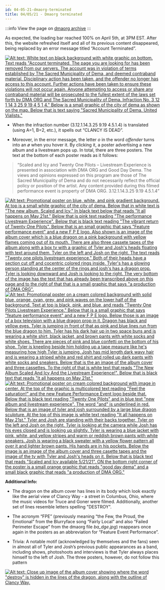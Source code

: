 ```yaml
---
id: 04-05-21-dmaorg-terminated
title: 04/05/21 - Dmaorg terminated
---
```


:::info
View the page on [dmaorg archive](https://www.dmaorg.site/terminated/found/15398642_14/clancy.html)
:::

As expected, the loading bar reached 100% on April 5th, at 3PM EST. After this, the website refreshed itself and all of its previous content disappeared, being replaced by an error message titled “Account Terminated”.

[![Alt text: White text on black background with white graphic on bottom. Text reads "Account terminated. The page you are looking for has been removed from our servers. The account was in violation of terms established by The Sacred Municipality of Dema, and deemed contraband material. Disciplinary action has been taken, and the offender no longer has access to this account. Further actions have been taken to ensure these violations will not occur again. Anyone attempting to access or share any contraband material will be prosecuted to the fullest extent of the laws set forth by DMA ORG and The Sacred Municipality of Dema. Infraction No. 3 12 1 14 3 25 9 19 4 5 1 4." Below is a small graphic of the city of dema as shown on the map. Below that is text saying "Sacred Municipality of Dema. United Vialists."](./assets/terminated.png)](./assets/terminated.png)

- When the infraction number (3.12.1.14.3.25 9.19 4.5.1.4) is translated (using A=1, B=2, etc.), it spells out “CLANCY IS DEAD”.  
  

- Moreover, in the error message, the letter  *o* in the word *offender* turns into an *ø* when you hover it. By clicking it, a poster advertising a new album and a livestream pops up. In total, there are three posters. The text at the bottom of each poster reads as it follows:

 
> “Scaled and Icy and Twenty One Pilots – Livestream Experience is presented in association with DMA ORG and Good Day Dema. The views and opinions expressed on this program are those of The Sacred Municipality of Dema and do not necessarily reflect the official policy or position of the artist. Any content provided during this filmed performance event is property of DMA ORG. 3.12.1.14.3.25 9.19 4.5.1.4”

[![Alt text: Promotional poster on blue, white, and pink gradient background. At top is a small white graphic of the city of dema. Below that in white text is "The new album, Scaled and Icy." In black text below that reads "It all happens on May 21st." Below that is pink text reading "The performance Livestream Experience". Below that is black text reading "The vibrant return of Twenty One Pilots". Below that is an small graphic that says "Feature performance event" and a new F P E logo. Also shown is an image of the album cover which is a blue dragon on a pink background with yellow flames coming out of its mouth. There are also three cassete tapes of the album along with a box tv with a graphic of Tyler and Josh's heads floating with text around them. Tyler on the left and Josh on the right. The text reads "Twenty one pilots livestream experience." Both of their heads have a section cut off and cocentric colored rings inside. Tyler's has a glowing person standing at the center of the rings and josh's has a dragon prop. Tyler is looking downward and Josh is looking to the right. The very bottom of the image has the text that has already been transcribed above on this page and to the right of that that is a small graphic that says "a production of DMA ORG".](./assets/1.jpg)](./assets/1.jpg)
[![Alt text: Promotional poster on a cream colored background with solid blue, orange, cyan, grey, and pink waves on the lower half of the background. Text at top is black, pink, and blue, and reads "Twenty One Pilots Livestream Experience." Below that is a small graphic that says "feature performance event" and a new F P E logo. Below those is an image of a box television with a blue dragon prop in it. Dragon has black and yellow eyes. Tyler is jumping in front of that as pink and blue lines run from the blue dragon to him. Tyler has his dark hair up in two space buns and is wearing a white shirt, black jacket, and brown pants with white socks and white shoes. There are pieces of pink and blue confetti on the bottom of his shoe. Tyler is kneeling beside him holding up a tape measure like he's measuring how high Tyler is jumping. Josh has mid length dark wavy hair and is wearing a striped white and red shirt and rolled up dark pants with white socks and sneakers. Below that is the an image of the album cover and three cassettes. To the right of that is white text that reads "The New Album Scaled And Icy And the Livestream Experience!". Below that is black text that reads "It all happens on May 21st."](./assets/2.jpg)](./assets/2.jpg)
[![Alt text: Promotional poster on cream colored background with image in center. At the top of the graphic is multicolored text reading "Feel the saturation!" and the new Feature Performance Event logo beside that. Below that is black text reading "Twenty One Pilots" and in blue text "new album and livestream experience". The word "and" is underlined in red. Below that is an image of tyler and josh surrounded by a large blue dragon sculpture. At the top of this image is white text reading "It all happens on May 21st." Tyler and Josh are standing with their backs together, Tyler on the left and Josh on the right. Tyler is looking at the camera while Josh has his eyes closed and is looking up slightly. Tyler is wearing a blue jacket with pink, white, and yellow stripes and warm or reddish brown pants with white sneakers. Josh is wearing a black sweater with a yellow flower pattern all over it and lighter brown pants. His hands are in his pockets. Below the image is an image of the album cover and three casette tapes and the image of the tv with Tyler and Josh's heads on it. Below that is black text that reads "Scaled and Icy available 5/21/21". ON the bottom right corner of the poster is a small orange graphic that reads "good day dema" and a small black graphic that reads "a production of DMA ORG." ](./assets/3.jpg)](./assets/3.jpg)

**Additional Info:**

- The dragon on the album cover has lines in its body which look exactly like the aerial view of Clancy Way - a street in Columbus, Ohio, where the music videos for Truce and Goner were filmed. Additionally, another set of lines resemble letters spelling "DESTROY".

- The acronym “FPE” (previously meaning “the Few, the Proud, the Emotional” from the Blurryface song “Fairly Local” and also “Failed Perimeter Escape” from the dmaorg file *ba_dge.jpg*) reappears once again in the posters as an abbreviation for “Feature Event Performance”.

- Trivia: A notable motif (acknowledged by themselves and the fans) seen in almost all of Tyler and Josh’s previous public appearances as a band, including shows, photoshoots and interviews is that Tyler always places himself to the left of Josh. The three posters, however, do not follow this pattern

[![Alt text: Close up image of the album cover showing where the word "destroy" is hidden in the lines of the dragon, along with the outline of Clancy Way.](./assets/clancyway.png)](./assets/clancyway.png)